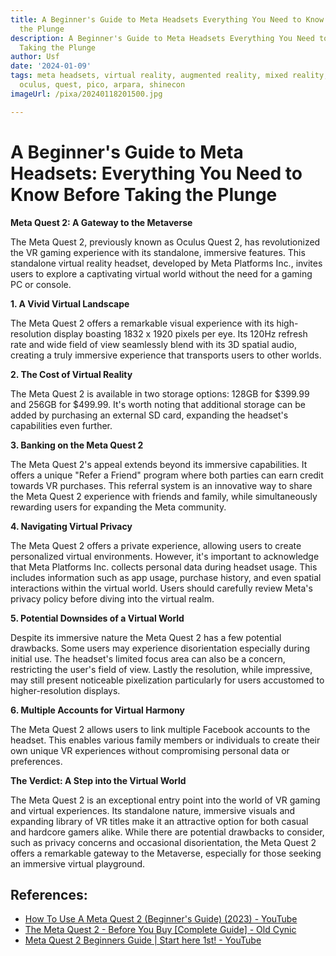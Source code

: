 ```yaml
---
title: A Beginner's Guide to Meta Headsets Everything You Need to Know Before Taking
  the Plunge
description: A Beginner's Guide to Meta Headsets Everything You Need to Know Before
  Taking the Plunge
author: Usf
date: '2024-01-09'
tags: meta headsets, virtual reality, augmented reality, mixed reality, metaverse,
  oculus, quest, pico, arpara, shinecon
imageUrl: /pixa/20240118201500.jpg

---
```

# A Beginner's Guide to Meta Headsets: Everything You Need to Know Before Taking the Plunge 

**Meta Quest  2: A Gateway  to the Metaverse**

The Meta  Quest 2, previously known as Oculus Quest 2, has  revolutionized the VR gaming experience with its standalone, immersive features. This standalone virtual reality  headset, developed by Meta Platforms Inc., invites  users to  explore a captivating virtual world without the need for a gaming PC or console.

**1. A Vivid Virtual Landscape**

The Meta Quest 2 offers a remarkable visual experience with its high-resolution display boasting 1832 x 1920 pixels  per eye. Its 120Hz refresh rate and wide field of view seamlessly  blend with its 3D spatial audio, creating  a truly immersive  experience that  transports users to other worlds.

**2.  The Cost of Virtual Reality**

The Meta Quest 2 is available in two storage options: 128GB for $399.99  and 256GB for $499.99. It's  worth  noting that additional storage can be added by purchasing an external SD card, expanding the  headset's capabilities even further.

**3.  Banking on the Meta Quest 2**

The Meta  Quest 2's appeal extends beyond its immersive capabilities. It offers a unique  "Refer a Friend" program  where both parties  can earn credit towards VR purchases. This referral system is an innovative way to share the Meta Quest 2 experience with friends  and family, while simultaneously rewarding users for expanding the Meta community.

**4. Navigating Virtual  Privacy**

The Meta  Quest 2 offers  a private experience, allowing users to create personalized virtual environments. However, it's important to acknowledge that  Meta Platforms Inc. collects personal data during headset usage. This includes information such as app usage, purchase history, and even spatial interactions within the virtual world. Users should carefully review Meta's privacy policy before diving into the virtual realm.

**5. Potential Downsides of a Virtual World**

Despite its immersive nature the Meta  Quest 2 has  a few potential drawbacks. Some users may experience disorientation especially during initial use.  The headset's limited focus area  can also be a concern, restricting the  user's field of view. Lastly the resolution, while impressive, may still present noticeable pixelization particularly for users accustomed to higher-resolution displays.

**6. Multiple Accounts for  Virtual Harmony**

The Meta Quest 2 allows users to link  multiple  Facebook  accounts to  the headset. This enables various family members or individuals to  create their own unique VR experiences without compromising personal data or preferences.

**The  Verdict: A Step into the  Virtual World**

The Meta  Quest 2 is an exceptional entry point into the world of VR gaming and virtual experiences. Its  standalone nature, immersive visuals  and expanding library of VR titles make it an attractive option for both casual and hardcore gamers alike. While there are potential  drawbacks to consider, such  as privacy concerns and occasional disorientation, the  Meta Quest 2 offers a remarkable gateway to the Metaverse, especially for those seeking an immersive virtual playground.

## References:
- [How To Use A Meta Quest 2 (Beginner's Guide) (2023) - YouTube](https://youtube.com/watch?v=kZZ5Tv8yHrI)
- [The Meta Quest 2 - Before You Buy [Complete Guide] - Old Cynic](https://oldcynic.com/meta-oculus-quest-2-review-need-to-know)
- [Meta Quest 2 Beginners Guide | Start here 1st! - YouTube](https://youtube.com/watch?v=rgFiikEspTU)
